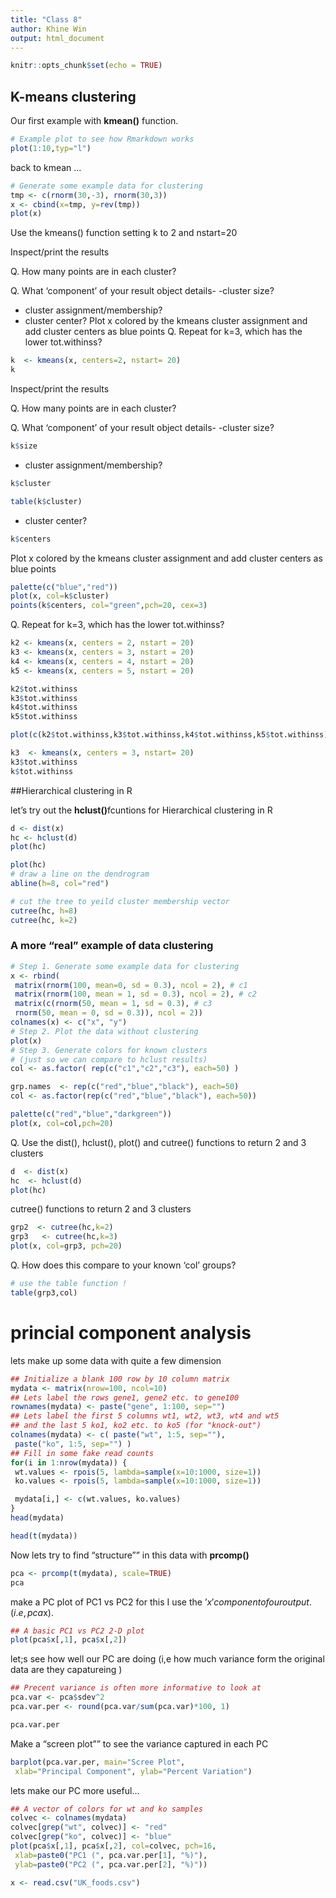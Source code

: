 ```yaml
---
title: "Class 8"
author: Khine Win
output: html_document
---
```


```r
knitr::opts_chunk$set(echo = TRUE)
```

## K-means clustering

Our first example with **kmean()** function.

```r
# Example plot to see how Rmarkdown works
plot(1:10,typ="l")
```


back to kmean ...

```r
# Generate some example data for clustering
tmp <- c(rnorm(30,-3), rnorm(30,3))
x <- cbind(x=tmp, y=rev(tmp))
plot(x)
```

Use the kmeans() function setting k to 2 and nstart=20


 Inspect/print the results
 
Q. How many points are in each cluster?


Q. What ‘component’ of your result object details- 
-cluster size?

 - cluster assignment/membership?
 - cluster center?
 Plot x colored by the kmeans cluster assignment and
 add cluster centers as blue points
 Q. Repeat for k=3, which has the lower tot.withinss? 

```r
k  <- kmeans(x, centers=2, nstart= 20)
k
```

Inspect/print the results
 
Q. How many points are in each cluster?


Q. What ‘component’ of your result object details- 
-cluster size?
```r
k$size
```


 - cluster assignment/membership?
```r
k$cluster
```

```r
table(k$cluster)
```
 
 - cluster center?
```r
k$centers
```
 
 Plot x colored by the kmeans cluster assignment and
 add cluster centers as blue points
```r

palette(c("blue","red"))
plot(x, col=k$cluster)
points(k$centers, col="green",pch=20, cex=3)
```
 
 Q. Repeat for k=3, which has the lower tot.withinss? 
```r
k2 <- kmeans(x, centers = 2, nstart = 20)
k3 <- kmeans(x, centers = 3, nstart = 20)
k4 <- kmeans(x, centers = 4, nstart = 20)
k5 <- kmeans(x, centers = 5, nstart = 20)

k2$tot.withinss
k3$tot.withinss
k4$tot.withinss
k5$tot.withinss

plot(c(k2$tot.withinss,k3$tot.withinss,k4$tot.withinss,k5$tot.withinss), type = "b")
```
 
```r
k3  <- kmeans(x, centers = 3, nstart= 20)
k3$tot.withinss
k$tot.withinss

```
 
##Hierarchical clustering in R 

let's try out the **hclust()**fcuntions for Hierarchical clustering in R 
```r
d <- dist(x)
hc <- hclust(d)
plot(hc)
```

```r
plot(hc)
# draw a line on the dendrogram
abline(h=8, col="red")

# cut the tree to yeild cluster membership vector
cutree(hc, h=8) 
cutree(hc, k=2)
```


### A more "real" example of data clustering 
```r
# Step 1. Generate some example data for clustering
x <- rbind(
 matrix(rnorm(100, mean=0, sd = 0.3), ncol = 2), # c1
 matrix(rnorm(100, mean = 1, sd = 0.3), ncol = 2), # c2
 matrix(c(rnorm(50, mean = 1, sd = 0.3), # c3
 rnorm(50, mean = 0, sd = 0.3)), ncol = 2))
colnames(x) <- c("x", "y")
# Step 2. Plot the data without clustering
plot(x)
# Step 3. Generate colors for known clusters
# (just so we can compare to hclust results)
col <- as.factor( rep(c("c1","c2","c3"), each=50) )

grp.names  <- rep(c("red","blue","black"), each=50)
col <- as.factor(rep(c("red","blue","black"), each=50))

palette(c("red","blue","darkgreen"))
plot(x, col=col,pch=20)
```

 Q. Use the dist(), hclust(), plot() and cutree()
functions to return 2 and 3 clusters
```r
d  <- dist(x)
hc  <- hclust(d)
plot(hc)
```
cutree()
functions to return 2 and 3 clusters

```r
grp2  <- cutree(hc,k=2)
grp3   <- cutree(hc,k=3)
plot(x, col=grp3, pch=20)
```

 Q. How does this compare to your known 'col' groups?
```r
# use the table function !
table(grp3,col)
```
 


# princial component analysis 

lets make up some data with quite a few dimension 

```r
## Initialize a blank 100 row by 10 column matrix
mydata <- matrix(nrow=100, ncol=10)
## Lets label the rows gene1, gene2 etc. to gene100
rownames(mydata) <- paste("gene", 1:100, sep="")
## Lets label the first 5 columns wt1, wt2, wt3, wt4 and wt5
## and the last 5 ko1, ko2 etc. to ko5 (for "knock-out")
colnames(mydata) <- c( paste("wt", 1:5, sep=""),
 paste("ko", 1:5, sep="") )
## Fill in some fake read counts
for(i in 1:nrow(mydata)) {
 wt.values <- rpois(5, lambda=sample(x=10:1000, size=1))
 ko.values <- rpois(5, lambda=sample(x=10:1000, size=1))

 mydata[i,] <- c(wt.values, ko.values)
}
head(mydata)
```




```r
head(t(mydata))
```


Now lets try to find "structure"" in this data with **prcomp()**
```r
pca <- prcomp(t(mydata), scale=TRUE)
pca
```



make a PC plot of PC1 vs PC2 for this I use the '$x' component of our output. (i.e, pca$x).

```r
## A basic PC1 vs PC2 2-D plot
plot(pca$x[,1], pca$x[,2]) 
```




let;s see how well our PC are doing (i,e how much variance form the original data are they capatureing )

```r
## Precent variance is often more informative to look at
pca.var <- pca$sdev^2
pca.var.per <- round(pca.var/sum(pca.var)*100, 1)

pca.var.per
```



Make a "screen plot"" to see the variance captured in each PC
```r
barplot(pca.var.per, main="Scree Plot",
 xlab="Principal Component", ylab="Percent Variation")
```



lets make our PC more useful...
```r
## A vector of colors for wt and ko samples
colvec <- colnames(mydata)
colvec[grep("wt", colvec)] <- "red"
colvec[grep("ko", colvec)] <- "blue"
plot(pca$x[,1], pca$x[,2], col=colvec, pch=16,
 xlab=paste0("PC1 (", pca.var.per[1], "%)"),
 ylab=paste0("PC2 (", pca.var.per[2], "%)")) 

```





```r
x <- read.csv("UK_foods.csv")
```












